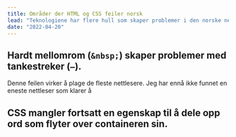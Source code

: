 ```yaml
---
title: Områder der HTML og CSS feiler norsk
lead: "Teknologiene har flere hull som skaper problemer i den norske nettverden."
date: "2022-04-20"
---
```


## Hardt mellomrom (`&nbsp;`) skaper problemer med tankestreker (`–`).

Denne feilen virker å plage de fleste nettlesere. Jeg har ennå ikke funnet en eneste nettleser som klarer å 

## CSS mangler fortsatt en egenskap til å dele opp ord som flyter over containeren sin.